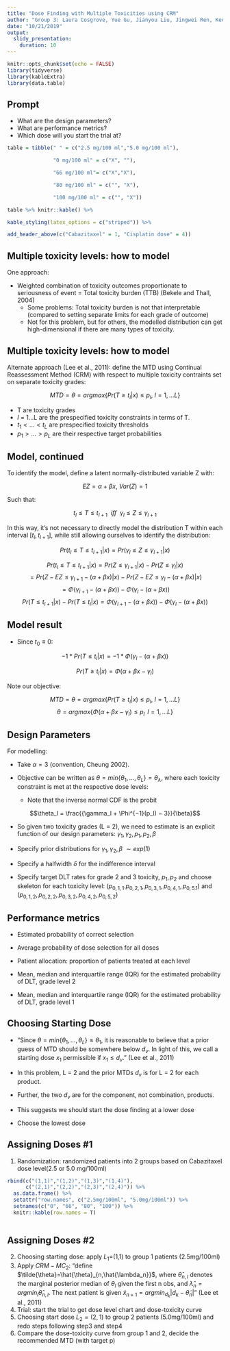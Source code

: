 ```yaml
---
title: "Dose Finding with Multiple Toxicities using CRM"
author: "Group 3: Laura Cosgrove, Yue Gu, Jianyou Liu, Jingwei Ren, Kee-Young Shin, Chu Yu, Adina Zhang"
date: "10/21/2019"
output: 
  slidy_presentation:
    duration: 10
---
```


```r
knitr::opts_chunk$set(echo = FALSE)
library(tidyverse)
library(kableExtra)
library(data.table)
```

## Prompt

- What are the design parameters? 
- What are performance metrics?
- Which dose will you start the trial at?

\newline
\newline
\newline

```r
table = tibble(" " = c("2.5 mg/100 ml","5.0 mg/100 ml"),

               "0 mg/100 ml" = c("X", ""),

               "66 mg/100 ml"= c("X","X"),

               "80 mg/100 ml" = c("", "X"),

               "100 mg/100 ml" = c("", "X"))

table %>% knitr::kable() %>%

kable_styling(latex_options = c("striped")) %>%

add_header_above(c("Cabazitaxel" = 1, "Cisplatin dose" = 4))
```

## Multiple toxicity levels: how to model

One approach: 

  - Weighted combination of toxicity outcomes proportionate to seriousness of event = Total toxicity burden (TTB) (Bekele and Thall, 2004)
    - Some problems: Total toxicity burden is not that interpretable (compared to setting separate limits for each grade of outcome)
    - Not for this problem, but for others, the modelled distribution can get high-dimensional if there are many types of toxicity.
    
## Multiple toxicity levels: how to model

Alternate approach (Lee et al., 2011): define the MTD using Continual Reassessment Method (CRM) with respect to multiple toxicity contraints set on separate toxicity grades:

$$MTD = \theta = argmax\{Pr(T \ge t_{l}|x) \le p_l, \ l = 1, ... L\}$$

- T are toxicity grades 
- $l$ = 1...L are the prespecified toxicity constraints in terms of T.
- $t_1 < ... < t_L$ are prespecified toxicity thresholds
- $p_1 > ... > p_L$ are their respective target probabilities

## Model, continued

To identify the model, define a  latent normally-distributed variable Z with:
  
  $$EZ = \alpha + \beta x, \ Var(Z) = 1$$ 
  
Such that:

$$t_l \le T \le t_{l+1} \ \ iff \ \ \gamma_l \le Z \le \gamma_{l+1}$$
 
In this way, it's not necessary to directly model the distribution T within each interval $[t_l, t_{l+1}]$, while still allowing ourselves to identify the distribution:
    
$$Pr(t_l \le T \le t_{l+1}|x) = Pr(\gamma_l \le Z \le \gamma_{l+1} | x)$$ 

$$Pr(t_l \le T \le t_{l+1}|x) = Pr(Z \le \gamma_{l+1} | x) - Pr(Z \le \gamma_{l} | x)$$ 
$$= Pr({Z - EZ}\le \gamma_{l+1} - (\alpha + \beta x)  | x) - Pr({Z - EZ} \le \gamma_{l} - (\alpha + \beta x) | x)$$ 
$$= \Phi(\gamma_{l+1} - (\alpha + \beta x)) - \Phi(\gamma_{l} - (\alpha + \beta x))$$ 
$$Pr(T \le t_{l+1}|x) - Pr(T \le t_{l} | x) = \Phi(\gamma_{l+1} - (\alpha + \beta x)) - \Phi(\gamma_{l} - (\alpha + \beta x))$$ 

## Model result

  - Since $t_0 \equiv 0$:
  
  $$-1*Pr(T \le t_{l} | x) =  -1*\Phi(\gamma_{l} - (\alpha + \beta x))$$
  
$$Pr(T \ge t_{l} | x) =  \Phi(\alpha + \beta x - \gamma_{l})$$
  
Note our objective:

$$MTD = \theta = argmax\{Pr(T \ge t_{l}|x) \le p_l, \ l = 1, ... L\}$$
$$\theta = argmax\{\Phi(\alpha + \beta x - \gamma_{l})\le p_l\, \ l = 1, ... L\}$$

## Design Parameters

For modelling:

- Take $\alpha = 3$ (convention, Cheung 2002).
  
- Objective can be written as  $\theta = min\{\theta_1, ..., \theta_L\} = \theta_{\lambda}$, where each toxicity constraint is met at the respective dose levels:
  -  Note that the inverse normal CDF is the probit

  
$$\theta_l = \frac{{\gamma_l + \Phi^{−1}(p_l) − 3}}{\beta}$$
  
- So given two toxicity grades (L = 2), we need to estimate is an explicit function of our design parameters: $\gamma_1, \gamma_2, p_1, p_2, \beta$

- Specify prior distributions for  $\gamma_1, \gamma_2, \beta$ $\sim exp(1)$

- Specify a halfwidth $\delta$ for the indifference interval 

- Specify target DLT rates for grade 2 and 3 toxicity, $p_1, p_2$ and choose skeleton for each toxicity level: $(p_{0,1, 1}.  p_{0,2,1}, p_{0,3,1}, p_{0,4,1},  p_{0,5.1})$ and $(p_{0,1,2},  p_{0,2,2}, p_{0,3,2}, p_{0,4,2},  p_{0,5,2})$ 


## Performance metrics

- Estimated probability of correct selection 

- Average probability of dose selection for all doses

- Patient allocation: proportion of patients treated at each level

- Mean, median and interquartile range (IQR) for the estimated probability of DLT, grade level 2

- Mean, median and interquartile range (IQR) for the estimated probability of DLT, grade level 1

## Choosing Starting Dose

- "Since $\theta = min\{\theta_1, ..., \theta_L\} \le \theta_1$, it is reasonable to believe that a prior guess of MTD should be somewhere below $d_v$. In light of this, we call a starting dose $x_1$ permissible if $x_1 \le d_v$." (Lee et al., 2011)

- In this problem, L = 2 and the prior MTDs $d_v$ is for L = 2 for each product.

- Further, the two $d_v$ are for the component, not combination, products.

- This suggests we should start the dose finding at a lower dose

- Choose the lowest dose

## Assigning Doses #1
1. Randomization: randomized patients into 2 groups based on Cabazitaxel dose level(2.5 or 5.0 mg/100ml)
```r
rbind(c("(1,1)","(1,2)","(1,3)","(1,4)"),
      c("(2,1)","(2,2)","(2,3)","(2,4)")) %>% 
  as.data.frame() %>% 
  setattr("row.names", c("2.5mg/100ml", "5.0mg/100ml")) %>%
  setnames(c("0", "66", "80", "100")) %>% 
  knitr::kable(row.names = T)
  
```


## Assigning Doses #2
2. Choosing starting dose: apply $L_1$=(1,1) to group 1 patients (2.5mg/100ml)
3. Apply $CRM-MC_2$: "define $\tilde{\theta}=\hat{\theta}_{n,\hat{\lambda_n}}$, where $\hat{\theta}_{n,l}$ denotes the marginal posterior median of $\theta_l$ given the first n obs, and $\hat{\lambda}_n=argmin_l\hat{\theta}_{n,l}$. The next patient is given $\tilde{x}_{n+1}=argmin_{d_k}|d_k-\tilde{\theta}_n|$" (Lee et al., 2011)
4. Trial: start the trial to get dose level chart and dose-toxicity curve
5. Choosing start dose $L_2=(2,1)$ to group 2 patients (5.0mg/100ml) and redo steps following step3 and step4
6. Compare the dose-toxicity curve from group 1 and 2, decide the recommended MTD (with target p)